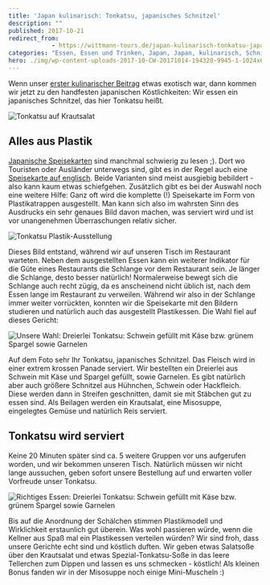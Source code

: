 ```yaml
---
title: 'Japan kulinarisch: Tonkatsu, japanisches Schnitzel'
description: ""
published: 2017-10-21
redirect_from: 
            - https://wittmann-tours.de/japan-kulinarisch-tonkatsu-japanisches-schnitzel/
categories: "Essen, Essen und Trinken, Japan, Japan, kulinarisch, Schnitzel, tonkatsu"
hero: ./img/wp-content-uploads-2017-10-CW-20171014-194320-9945-1-1024x683.jpg
---
```

Wenn unser [erster kulinarischer Beitrag](http://wittmann-tours.de/japan-kulinarisch-sushi-sashimi-und-tsukiji/) etwas exotisch war, dann kommen wir jetzt zu den handfesten japanischen Köstlichkeiten: Wir essen ein japanisches Schnitzel, das hier Tonkatsu heißt.

![Tonkatsu auf Krautsalat](./img/wp-content-uploads-2017-10-CW-20171014-194320-9945-1-1024x683.jpg)

<!--more-->

## Alles aus Plastik

[Japanische Speisekarten](http://www.wako-group.co.jp/menu/) sind manchmal schwierig zu lesen ;). Dort wo Touristen oder Ausländer unterwegs sind, gibt es in der Regel auch eine [Speisekarte auf englisch](http://www.wako-group.co.jp/en/menu.html). Beide Varianten sind meist ausgiebig bebildert - also kann kaum etwas schiefgehen. Zusätzlich gibt es bei der Auswahl noch eine weitere Hilfe: Ganz oft wird die komplette (!) Speisekarte im Form von Plastikatrappen ausgestellt. Man kann sich also im wahrsten Sinn des Ausdrucks ein sehr genaues Bild davon machen, was serviert wird und ist vor unangenehmen Überraschungen relativ sicher.

![Tonkatsu Plastik-Ausstellung](http://wittmann-tours.de/wp-content/uploads/2017/10/CW-20171014-192123-9944-1-1024x607.jpg)

Dieses Bild entstand, während wir auf unseren Tisch im Restaurant warteten. Neben dem ausgestellten Essen kann ein weiterer Indikator für die Güte eines Restaurants die Schlange vor dem Restaurant sein. Je länger die Schlange, desto besser natürlich! Normalerweise bewegt sich die Schlange auch recht zügig, da es anscheinend nicht üblich ist, nach dem Essen lange im Restaurant zu verweilen. Während wir also in der Schlange immer weiter vorrückten, konnten wir die Speisekarte mit den Bildern studieren und natürlich auch das ausgestellt Plastikessen. Die Wahl fiel auf dieses Gericht:

![Unsere Wahl: Dreierlei Tonkatsu: Schwein gefüllt mit Käse bzw. grünem Spargel sowie Garnelen ](http://wittmann-tours.de/wp-content/uploads/2017/10/CW-20171014-192054-9942-1-1024x683.jpg)

Auf dem Foto sehr Ihr Tonkatsu, japanisches Schnitzel. Das Fleisch wird in einer extrem krossen Panade serviert. Wir bestellten ein Dreierlei aus Schwein mit Käse und Spargel gefüllt, sowie Garnelen. Es gibt natürlich aber auch größere Schnitzel aus Hühnchen, Schwein oder Hackfleich. Diese werden dann in Streifen geschnitten, damit sie mit Stäbchen gut zu essen sind. Als Beilagen werden ein Krautsalat, eine Misosuppe, eingelegtes Gemüse und natürlich Reis serviert.

## Tonkatsu wird serviert

Keine 20 Minuten später sind ca. 5 weitere Gruppen vor uns aufgerufen worden, und wir bekommen unseren Tisch. Natürlich müssen wir nicht lange aussuchen, geben sofort unsere Bestellung auf und erwarten voller Vorfreude unser Tonkatsu.

![Richtiges Essen: Dreierlei Tonkatsu: Schwein gefüllt mit Käse bzw. grünem Spargel sowie Garnelen ](http://wittmann-tours.de/wp-content/uploads/2017/10/APC_0465-1-1024x768.jpg)

Bis auf die Anordnung der Schälchen stimmen Plastikmodell und Wirklichkeit erstaunlich gut überein. Was wohl passieren würde, wenn die Kellner aus Spaß mal ein Plastikessen verteilen würden? Wir sind froh, dass unsere Gerichte echt sind und köstlich duften. Wir geben etwas Salatsoße über den Krautsalat und etwas Spezial-Tonkatsu-Soße in das leere Tellerchen zum Dippen und lassen es uns schmecken - köstlich! Als kleinen Bonus fanden wir in der Misosuppe noch einige Mini-Muscheln :)
